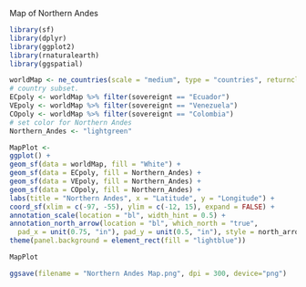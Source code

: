 Map of Northern Andes

```r
library(sf)
library(dplyr)
library(ggplot2)
library(rnaturalearth)
library(ggspatial)
```

```r
worldMap <- ne_countries(scale = "medium", type = "countries", returnclass = "sf")
# country subset. 
ECpoly <- worldMap %>% filter(sovereignt == "Ecuador")
VEpoly <- worldMap %>% filter(sovereignt == "Venezuela")
COpoly <- worldMap %>% filter(sovereignt == "Colombia")
# set color for Northern Andes
Northern_Andes <- "lightgreen"
```


```r
MapPlot <-
ggplot() +
geom_sf(data = worldMap, fill = "White") +
geom_sf(data = ECpoly, fill = Northern_Andes) +
geom_sf(data = VEpoly, fill = Northern_Andes) +
geom_sf(data = COpoly, fill = Northern_Andes) +
labs(title = "Northern Andes", x = "Latitude", y = "Longitude") +
coord_sf(xlim = c(-97, -55), ylim = c(-12, 15), expand = FALSE) +
annotation_scale(location = "bl", width_hint = 0.5) +
annotation_north_arrow(location = "bl", which_north = "true", 
  pad_x = unit(0.75, "in"), pad_y = unit(0.5, "in"), style = north_arrow_fancy_orienteering) +
theme(panel.background = element_rect(fill = "lightblue"))

MapPlot
```

```r
ggsave(filename = "Northern Andes Map.png", dpi = 300, device="png")
```

